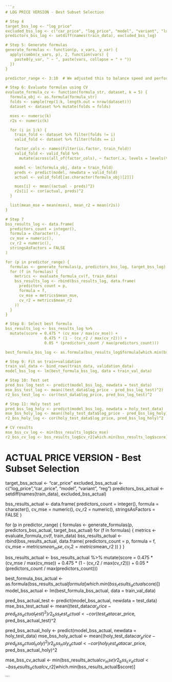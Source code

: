 ```r

```r
# LOG PRICE VERSION - Best Subset Selection

# Step 4
target_bss_log <- "log_price"
excluded_bss_log <- c("car_price", "log_price", "model", "variant", "luxury_level")
predictors_bss_log <- setdiff(names(train_data), excluded_bss_log)

# Step 5: Generate formulas
generate_formulas <- function(p, x_vars, y_var) {
  apply(combn(x_vars, p), 2, function(vars) {
    paste0(y_var, " ~ ", paste(vars, collapse = " + "))
  })
}

predictor_range <- 3:10  # We adjusted this to balance speed and performance

# Step 6: Evaluate formulas using CV
evaluate_formula_cv <- function(formula_str, dataset, k = 5) {
  formula_obj <- as.formula(formula_str)
  folds <- sample(rep(1:k, length.out = nrow(dataset)))
  dataset <- dataset %>% mutate(folds = folds)

  mses <- numeric(k)
  r2s <- numeric(k)

  for (i in 1:k) {
    train_fold <- dataset %>% filter(folds != i)
    valid_fold <- dataset %>% filter(folds == i)

    factor_cols <- names(Filter(is.factor, train_fold))
    valid_fold <- valid_fold %>%
      mutate(across(all_of(factor_cols), ~ factor(.x, levels = levels(train_fold[[cur_column()]]))))

    model <- lm(formula_obj, data = train_fold)
    preds <- predict(model, newdata = valid_fold)
    actual <- valid_fold[[as.character(formula_obj)[2]]]

    mses[i] <- mean((actual - preds)^2)
    r2s[i] <- cor(actual, preds)^2
  }

  list(mean_mse = mean(mses), mean_r2 = mean(r2s))
}

# Step 7
bss_results_log <- data.frame(
  predictors_count = integer(),
  formula = character(),
  cv_mse = numeric(),
  cv_r2 = numeric(),
  stringsAsFactors = FALSE
)

for (p in predictor_range) {
  formulas <- generate_formulas(p, predictors_bss_log, target_bss_log)
  for (f in formulas) {
    metrics <- evaluate_formula_cv(f, train_data)
    bss_results_log <- rbind(bss_results_log, data.frame(
      predictors_count = p,
      formula = f,
      cv_mse = metrics$mean_mse,
      cv_r2 = metrics$mean_r2
    ))
  }
}

# Step 8: Select best formula
bss_results_log <- bss_results_log %>%
  mutate(score = 0.475 * (cv_mse / max(cv_mse)) +
                 0.475 * (1 - (cv_r2 / max(cv_r2))) +
                 0.05 * (predictors_count / max(predictors_count)))

best_formula_bss_log <- as.formula(bss_results_log$formula[which.min(bss_results_log$score)])

# Step 9: Fit on train+validation
train_val_data <- bind_rows(train_data, validation_data)
model_bss_log <- lm(best_formula_bss_log, data = train_val_data)

# Step 10: Test set
pred_bss_log_test <- predict(model_bss_log, newdata = test_data)
mse_bss_test_log <- mean((test_data$log_price - pred_bss_log_test)^2)
r2_bss_test_log <- cor(test_data$log_price, pred_bss_log_test)^2

# Step 11: Holy test set
pred_bss_log_holy <- predict(model_bss_log, newdata = holy_test_data)
mse_bss_holy_log <- mean((holy_test_data$log_price - pred_bss_log_holy)^2)
r2_bss_holy_log <- cor(holy_test_data$log_price, pred_bss_log_holy)^2

# CV results
mse_bss_cv_log <- min(bss_results_log$cv_mse)
r2_bss_cv_log <- bss_results_log$cv_r2[which.min(bss_results_log$score)]

```

# ACTUAL PRICE VERSION - Best Subset Selection

target_bss_actual <- "car_price"
excluded_bss_actual <- c("log_price","car_price", "model", "variant", "reg")
predictors_bss_actual <- setdiff(names(train_data), excluded_bss_actual)

bss_results_actual <- data.frame(
  predictors_count = integer(),
  formula = character(),
  cv_mse = numeric(),
  cv_r2 = numeric(),
  stringsAsFactors = FALSE
)

for (p in predictor_range) {
  formulas <- generate_formulas(p, predictors_bss_actual, target_bss_actual)
  for (f in formulas) {
    metrics <- evaluate_formula_cv(f, train_data)
    bss_results_actual <- rbind(bss_results_actual, data.frame(
      predictors_count = p,
      formula = f,
      cv_mse = metrics$mean_mse,
      cv_r2 = metrics$mean_r2
    ))
  }
}

bss_results_actual <- bss_results_actual %>%
  mutate(score = 0.475 * (cv_mse / max(cv_mse)) +
                 0.475 * (1 - (cv_r2 / max(cv_r2))) +
                 0.05 * (predictors_count / max(predictors_count)))

best_formula_bss_actual <- as.formula(bss_results_actual$formula[which.min(bss_results_actual$score)])
model_bss_actual <- lm(best_formula_bss_actual, data = train_val_data)

pred_bss_actual_test <- predict(model_bss_actual, newdata = test_data)
mse_bss_test_actual <- mean((test_data$car_price - pred_bss_actual_test)^2)
r2_bss_test_actual <- cor(test_data$car_price, pred_bss_actual_test)^2

pred_bss_actual_holy <- predict(model_bss_actual, newdata = holy_test_data)
mse_bss_holy_actual <- mean((holy_test_data$car_price - pred_bss_actual_holy)^2)
r2_bss_holy_actual <- cor(holy_test_data$car_price, pred_bss_actual_holy)^2

mse_bss_cv_actual <- min(bss_results_actual$cv_mse)
r2_bss_cv_actual <- bss_results_actual$cv_r2[which.min(bss_results_actual$score)]

```
